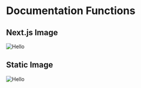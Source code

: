 # Documentation Functions

## Next.js Image
 
<Image src="/images/charanquartz.png" alt="Hello" width={500} height={500} />

## Static Image
![Hello](//images/charanquartz.png)